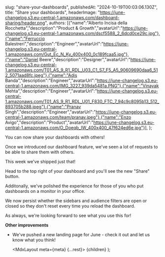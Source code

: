   

  slug: "share-your-dashboards",
  publishedAt: "2024-10-19T00:03:06.130Z",
  title: "Share your dashboards",
  headerImage: "https://june-changelog.s3.eu-central-1.amazonaws.com/dashboard-sharing/header.png",
  authors: [{"name":"Alberto Incisa della Rocchetta","description":"Product & Growth","avatarUrl":"https://june-changelog.s3.eu-central-1.amazonaws.com/dscf5588_2_6dcd0ce29c.jpg"},{"name":"Ferruccio Balestreri","description":"Engineer","avatarUrl":"https://june-changelog.s3.eu-central-1.amazonaws.com/Gut_Ec_N_Ky_400x400_0c189fcaa5.jpg"},{"name":"Daniel Beere","description":"Designer","avatarUrl":"https://june-changelog.s3.eu-central-1.amazonaws.com/T01_AS_9_R1_RDL_U03_C1_S7_F5_A5_90609690daa6_512_5071aad8fc.jpeg"},{"name":"Adis Banda","description":"Engineer","avatarUrl":"https://june-changelog.s3.eu-central-1.amazonaws.com/IMG_3227_939da5481a.PNG"},{"name":"Vinayak Mehta","description":"Engineer","avatarUrl":"https://june-changelog.s3.eu-central-1.amazonaws.com/T01_AS_9_R1_RDL_U01_F830_FTC_7_94c9c8095b13_512_893705b288.jpeg"},{"name":"Pranav Singh","description":"Engineer","avatarUrl":"https://june-changelog.s3.eu-central-1.amazonaws.com/team/pranav.jpeg"},{"name":"Enzo Avigo","description":"Product","avatarUrl":"https://june-changelog.s3.eu-central-1.amazonaws.com/O_Doeqb_IW_400x400_47f624ed6e.jpg"}],
};

You can now share your dashboards with others!

Once we introduced our dashboard feature, we've seen a lot of requests to be able to share them with others.

This week we've shipped just that!

Head to the top right of your dashboard and you'll see the new "Share" button.

Additonally, we've polished the experience for those of you who put dashboards on a monitor in your office.

We now persist whether the sidebars and audience filters are open or closed so they don't reset every time you reload the dashboard.

As always, we're looking forward to see what you use this for!

**Other improvements**

- We've pushed a new landing page for June - check it out and let us know what you think!



  <MdxLayout meta={meta} {...rest}>
    {children}
  </MdxLayout>
);

